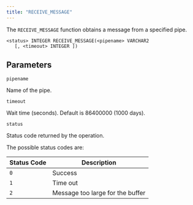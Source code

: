 ```yaml
---
title: "RECEIVE_MESSAGE"
---
```


The `RECEIVE_MESSAGE` function obtains a message from a specified pipe.

```text
<status> INTEGER RECEIVE_MESSAGE(<pipename> VARCHAR2
   [, <timeout> INTEGER ])
```

## Parameters

`pipename`

 Name of the pipe.

`timeout`

 Wait time (seconds). Default is 86400000 (1000 days).

`status`

 Status code returned by the operation.

 The possible status codes are:

| Status Code | Description                      |
| ----------- | -------------------------------- |
| `0`         | Success                          |
| `1`         | Time out                         |
| `2`         | Message too large for the buffer |
